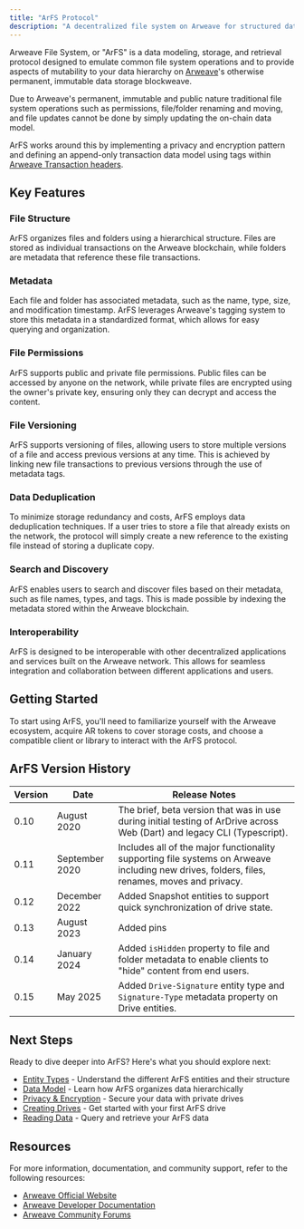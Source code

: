 ```yaml
---
title: "ArFS Protocol"
description: "A decentralized file system on Arweave for structured data storage and retrieval"
---
```


Arweave File System, or "ArFS" is a data modeling, storage, and retrieval protocol designed to emulate common file system operations and to provide aspects of mutability to your data hierarchy on [Arweave](/learn/what-is-arweave)'s otherwise permanent, immutable data storage blockweave.

Due to Arweave's permanent, immutable and public nature traditional file system operations such as permissions, file/folder renaming and moving, and file updates cannot be done by simply updating the on-chain data model.

ArFS works around this by implementing a privacy and encryption pattern and defining an append-only transaction data model using tags within [Arweave Transaction headers](https://docs.arweave.org/developers/server/http-api#transaction-format).

## Key Features

### File Structure

ArFS organizes files and folders using a hierarchical structure. Files are stored as individual transactions on the Arweave blockchain, while folders are metadata that reference these file transactions.

### Metadata

Each file and folder has associated metadata, such as the name, type, size, and modification timestamp. ArFS leverages Arweave's tagging system to store this metadata in a standardized format, which allows for easy querying and organization.

### File Permissions

ArFS supports public and private file permissions. Public files can be accessed by anyone on the network, while private files are encrypted using the owner's private key, ensuring only they can decrypt and access the content.

### File Versioning

ArFS supports versioning of files, allowing users to store multiple versions of a file and access previous versions at any time. This is achieved by linking new file transactions to previous versions through the use of metadata tags.

### Data Deduplication

To minimize storage redundancy and costs, ArFS employs data deduplication techniques. If a user tries to store a file that already exists on the network, the protocol will simply create a new reference to the existing file instead of storing a duplicate copy.

### Search and Discovery

ArFS enables users to search and discover files based on their metadata, such as file names, types, and tags. This is made possible by indexing the metadata stored within the Arweave blockchain.

### Interoperability

ArFS is designed to be interoperable with other decentralized applications and services built on the Arweave network. This allows for seamless integration and collaboration between different applications and users.

## Getting Started

To start using ArFS, you'll need to familiarize yourself with the Arweave ecosystem, acquire AR tokens to cover storage costs, and choose a compatible client or library to interact with the ArFS protocol.

## ArFS Version History

| Version | Date           | Release Notes                                                                                                                                |
| ------- | -------------- | -------------------------------------------------------------------------------------------------------------------------------------------- |
| 0.10    | August 2020    | The brief, beta version that was in use during initial testing of ArDrive across Web (Dart) and legacy CLI (Typescript).                     |
| 0.11    | September 2020 | Includes all of the major functionality supporting file systems on Arweave including new drives, folders, files, renames, moves and privacy. |
| 0.12    | December 2022  | Added Snapshot entities to support quick synchronization of drive state.                                                                     |
| 0.13    | August 2023    | Added pins                                                                                                                                   |
| 0.14    | January 2024   | Added `isHidden` property to file and folder metadata to enable clients to "hide" content from end users.                                    |
| 0.15    | May 2025       | Added `Drive-Signature` entity type and `Signature-Type` metadata property on Drive entities.                                                |

## Next Steps

Ready to dive deeper into ArFS? Here's what you should explore next:

- [Entity Types](/build/advanced/arfs/entity-types) - Understand the different ArFS entities and their structure
- [Data Model](/build/advanced/arfs/data-model) - Learn how ArFS organizes data hierarchically
- [Privacy & Encryption](/build/advanced/arfs/privacy) - Secure your data with private drives
- [Creating Drives](/build/advanced/arfs/creating-drives) - Get started with your first ArFS drive
- [Reading Data](/build/advanced/arfs/reading-data) - Query and retrieve your ArFS data

## Resources

For more information, documentation, and community support, refer to the following resources:

- [Arweave Official Website](https://www.arweave.org/)
- [Arweave Developer Documentation](https://docs.arweave.org/)
- [Arweave Community Forums](https://community.arweave.org/)
